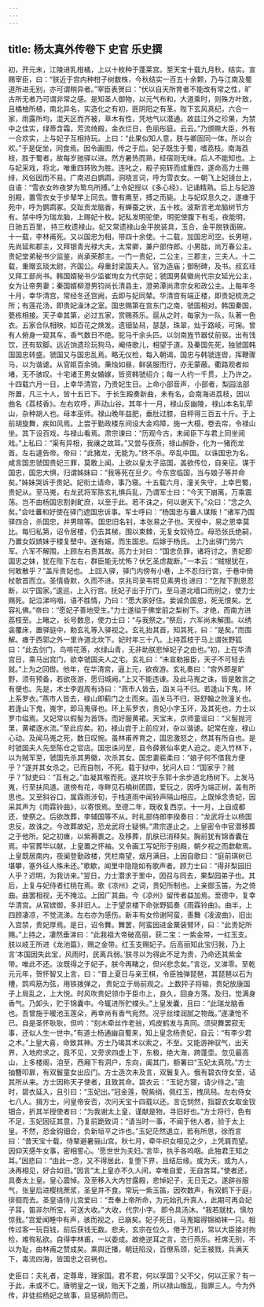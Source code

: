 ```yaml
---
---
---
```

title: 杨太真外传卷下 史官 乐史撰
---



初，开元末，江陵进乳柑橘，上以十枚种于蓬莱宫。至天宝十载九月秋，结实。宣赐宰臣，曰：“朕近于宫内种柑子树数株，今秋结实一百五十余颗，乃与江南及蜀道所进无别，亦可谓稍异者。”宰臣表贺曰：“伏以自天所育者不能改有常之性，旷古所无者乃可谓非常之感。是知圣人御物，以元气布和，大道乘时，则殊方叶致，且橘柚所植，南北异名，实造化之有初，匪阴阳之有革。陛下玄风真纪，六合一家，雨露所均，混天区而齐被，草木有性，凭地气以潜通。故兹江外之珍果，为禁中之佳实，绿蒂含霜，芳流绮殿，金衣烂日，色丽彤庭。云云。”乃颁赐大臣，外有一合欢实，上与妃子互相持玩。上曰：“此果似知人意，朕与卿固同一体，所以合欢。”于是促坐，同食焉。因令画图，传之于后。妃子既生于蜀，嗜荔枝。南海荔枝，胜于蜀者，故每岁驰驿以进。然方暑热而熟，经宿则无味。后人不能知也。上与妃采戏，将北，唯重四转败为胜。连叱之，骰子宛转而成重四，遂命高力士赐绯，风俗因而不易。广南进白鹦鹉，洞晓言词，呼为雪衣女。一朝飞上妃镜台上，自语：“雪衣女昨夜梦为鸷鸟所搏。”上令妃授以《多心经》，记诵精熟。后上与妃游别殿，置雪衣女于步辇竿上同去。瞥有鹰至，搏之而毙。上与妃叹息久之，遂瘗于苑中，呼为鹦鹉冢。交趾贡龙脑香，有蝉蚕之状，五十枚。波斯言老龙脑树节方有。禁中呼为瑞龙脑，上赐妃十枚。妃私发明驼使， 明驼使腹下有毛，夜能明，日驰五百里， 持三枚遗禄山。妃又常遗禄山金平脱装具，玉合，金平脱铁面碗。十一载，李林甫死。又以国忠为相，带四十余使。十二载，加国忠司空。长男暄，先尚延和郡主，又拜银青光禄大夫，太常卿，兼户部侍郎。小男朏，尚万春公主。贵妃堂弟秘书少监鉴，尚承荣郡主。一门一贵妃，二公主，三郡主，三夫人。十二载，重赠玄琰太尉，齐国公。母重封梁国夫人。官为造庙；御制碑，及书。叔玄珪又拜工部尚书。韩国婿秘书少监崔珣女为代宗妃；虢国男裴徽尚代宗女延光公主，女为让帝男妻；秦国婿柳澄男钧尚长清县主，澄弟潭尚肃宗女和政公主。上每年冬十月，幸华清宫，常经冬还宫阙，去即与妃同辇。华清宫有端正楼，即贵妃梳洗之所；有莲花汤，即贵妃澡沐之室。国忠赐第在宫东门之南，虢国相对。韩国秦国，甍栋相接。天子幸其第，必过五家，赏赐燕乐。扈从之时，每家为一队，队著一色衣。五家合队相映，如百花之焕发。遗钿坠舄，瑟瑟，珠翠，灿于路岐，可掬。曾有人俯身一窥其车，香气数日不绝。驼马千余头匹。以剑南旌节器仗前驱。出有饯饮，还有软脚。远近饷遗珍玩狗马，阉侍歌儿，相望于道。及秦国先死，独虢国韩国国忠转盛。虢国又与国忠乱焉。略无仪检，每入朝谒，国忠与韩虢连辔，挥鞭骤马，以为谐谑。从官妪百余骑。秉烛如昼，鲜装服而行，亦无蒙蔽。衢路观者如堵，无不骇叹。十宅诸王男女婚嫁，皆资韩虢绍介；每一人约一千贯，上乃许之。十四载六月一日，上幸华清宫，乃贵妃生日。上命小部音声， 小部者，梨园法部所置，凡三十人，皆十五已下。 于长生殿奏新曲，未有名，会南海进荔枝，因以曲名《荔枝香》。左右欢呼，声动山谷。其年十一月，禄山反幽陵， 禄山本名轧荦山，杂种胡人也。母本巫师。禄山晚年益肥，垂肚过膝，自秤得三百五十斤。于上前胡旋舞，疾如风焉。上尝于勤政楼东间设大金鸡障，施一大榻，卷去帘，令禄山坐。其下设百戏，与禄山看焉。肃宗谏曰：“历观今古，未闻臣下与君上同坐阅戏。”上私曰：“渠有异相，我禳之故耳。”又尝与夜燕，禄山醉卧，化为一猪而龙首。左右遽告帝。帝曰：“此猪龙，无能为。”终不杀。卒乱中国。 以诛国忠为名。咸言国忠虢国贵妃三罪，莫敢上闻。上欲以皇太子监国，盖欲传位，自亲征。谋于国忠，国忠大惧，归谓姊妹曰：“我等死在旦夕。今东宫临国，当与娘子等并命矣。”姊妹哭诉于贵妃。妃衔土请命，事乃寝。十五载六月，潼关失守，上幸巴蜀，贵妃从。至马嵬，右龙武将军陈玄礼惧兵乱，乃谓军士曰：“今天下崩离，万乘震荡。岂不由杨国忠割剥甿庶，以至于此。若不诛之，何以谢天下。”众曰：“念之久矣。”会吐蕃和好使在驿门遮国忠诉事。军士呼曰：“杨国忠与蕃人谋叛！”诸军乃围驿四合，杀国忠，并男暄等。 国忠旧名钊，本张易之子也。天授中，易之恩幸莫比。每归私第，诏令居楼，仍去其梯，围以束棘，无复女奴侍立。母恐张氏绝嗣，乃置女奴嫔妹于楼复壁中。遂有娠，而生国忠。后嫁于杨氏。 上乃出驿门劳六军。六军不解围，上顾左右责其故。高力士对曰：“国忠负罪，诸将讨之。贵妃即国忠之妹，犹在陛下左右，群臣能无忧怖？伏乞圣虑裁断。” 一本云：“贼根犹在，何敢散乎？”盖斥贵妃也。 上回入驿，驿门内傍有小巷，上不忍归行宫，于巷中倚杖欹首而立。圣情昏默，久而不进。京兆司录韦锷 见素男也 进曰：“乞陛下割恩忍断，以宁国家。”逡巡，上入行宫。抚妃子出于厅门，至马道北墙口而别之，使力士赐死。妃泣涕呜咽，语不胜情，乃曰：“愿大家好住。妾诚负国恩，死无恨矣。乞容礼佛。”帝曰：“愿妃子善地受生。”力士遂缢于佛堂前之梨树下。才绝，而南方进荔枝至。上睹之，长号数息，使力士曰：“与我祭之。”祭后，六军尚未解围。以绣衾覆床，置驿庭中，勅玄礼等入驿视之。玄礼抬其首，知其死，曰：“是矣。”而围解。瘗于西郭之外一里许道北坎下。妃时年三十八。上持荔枝于马上谓张野狐曰：“此去剑门，鸟啼花落，水绿山青，无非助朕悲悼妃子之由也。”初，上在华清宫日，乘马出宫门，欲幸虢国夫人之宅。玄礼曰：“未宣勅报臣，天子不可轻去就。”上为之回辔。他年，在华清宫，逼上元，欲夜游。玄礼奏曰：“宫外即是旷野，须有预备，若欲夜游，愿归城阙。”上又不能违谏。及此马嵬之诛，皆是敢言之有便也。先是，术士李遐周有诗曰：“燕市人皆去，函关马不归。若逢山下鬼，环上系罗衣。”燕市人皆去，禄山即蓟门之士而来。函关马不归，哥舒翰之败潼关也。若逢山下鬼，嵬字，即马嵬驿也。环上系罗衣，贵妃小字玉环，及其死也，力士以罗巾缢焉。又妃常以假髻为首饰，而好服黄裙。天宝末，京师童谣曰：“义髻抛河里，黄裙逐水流。”至此应矣。初，禄山尝于上前应对，杂以谐谑。妃常在座，禄山心动。及闻马嵬之死，数日叹惋。虽林甫养育之，国忠激怒之，然其有所自也。是时虢国夫人先至陈仓之官店。国忠诛问至，县令薛景仙率吏人迫之。走入竹林下，以为贼军至，虢国先杀其男徽，次杀其女。国忠妻裴柔曰：“娘子何不借我方便乎？”遂并其女杀之。已而自刎，不死。载于狱中，犹问人曰：“国家乎？贼乎？”狱吏曰：“互有之。”血凝其喉而死。遂并坎于东郭十余步道北杨树下。上发马嵬，行至扶风道。道傍有花，寺畔见石楠树团圆，爱玩之，因呼为端正树，盖有所思也。又至斜谷口，属霖雨涉旬，于栈道雨中闻铃声隔山相应。上既悼念贵妃，因采其声为《雨霖铃曲》，以寄恨焉。至德二年，既收复西京。十一月，上自成都还，使祭之。后欲改葬，李辅国等不从。时礼部侍郎李揆奏曰：“龙武将士以杨国忠反，故诛之。今改葬故妃，恐龙武将士疑惧。”肃宗遂止之。上皇密令中官潜移葬之于他所。妃之初瘗，以紫褥裹之。及移葬，肌肤已消释矣。胸前犹有锦香囊在焉。中官葬毕以献，上皇置之怀袖。又令画工写妃形于别殿，朝夕视之而歔欷焉。上皇既居南内，夜阑登勤政楼，凭栏南望，烟月满目。上因自歌曰：“庭前琪树已堪攀，塞外征人殊未还。”歌歇，闻里中隐隐如有歌声者。顾力士曰：“得非梨园旧人乎？迟明，为我访来。”翌日，力士潜求于里中，因召与同去，果梨园弟子也。其后，上复与妃侍者红桃在焉。歌《凉州》之词，贵妃所制也。上亲御玉笛，为之倚曲。曲罢相视，无不掩泣。上因广其曲。今《凉州》留传者益加焉。至德中，复幸华清宫。从官嫔御，多非旧人。上于望京楼下命张野狐奏《雨霖铃曲》。曲半，上四顾凄凉，不觉流涕。左右亦为感伤。新丰有女伶谢阿蛮，善舞《凌波曲》，旧出入宫禁，贵妃厚焉。是日，诏令舞。舞罢，阿蛮因进金粟装臂环，曰：“此贵妃所赐。”上持之，凄然垂涕曰：“此我祖大帝破高丽，获二宝：一紫金带，一红玉支。朕以岐王所进《龙池篇》，赐之金带。红玉支赐妃子。后高丽知此宝归我，乃上言‘本国因失此宝，风雨时，民离兵弱。’朕寻以为得此不足为贵，乃命还其紫金带。唯此不还。汝既得之于妃子，朕今再睹之，但兴悲念矣。”言讫，又涕零。至乾元元年，贺怀智又上言，曰：“昔上夏日与亲王棋，令臣独弹琵琶， 其琵琶以石为槽，鹍鸡筋为弦，用铁拨弹之， 贵妃立于局前观之。上数抨子将输，贵妃放康国子上局乱之，上大悦。时风吹贵妃领巾于臣巾上，良久，回身方落。及归，觉满身香气。乃卸头，贮于锦囊中。今辄进所贮幞头。”上皇发囊，且曰：“此瑞龙脑香也。吾曾施于暖池玉莲朵，再幸尚有香气宛然。况乎丝缕润腻之物哉。”遂凄怆不已。自是圣怀耿耿，但吟：“刻木牵丝作老翁，鸡皮鹤发与真同。须臾舞罢寂无事，还似人生一世中。”有道士杨通幽自蜀来，知上皇念杨贵妃，自云：“有李少君之术。”上皇大喜，命致其神。方士乃竭其术以索之，不至。又能游神驭气，出天界，入地府求之，竟不见，又旁求四虚上下，东极，绝大海，跨蓬壶。忽见最高山，上多楼阁，洎至，西厢下有洞户，东向，阖其门，额署曰“玉妃太真院。”方士抽簪叩扉，有双鬟童女出应门。方士造次未及言，双鬟复入。俄有碧衣侍女至，诘其所从来。方士因称天子使者，且致其命。碧衣云：“玉妃方寝，请少待之。”逾时，碧衣延入，且引曰：“玉妃出。”冠金莲，帨紫绡，佩红玉，拽凤舄。左右侍女七八人。揖方士，问皇帝安否，次问天宝十四载以还。言讫悯然，指碧衣女取金钗钿合，折其半授使者曰：“为我谢太上皇，谨献是物，寻旧好也。”方士将行，色有不足，玉妃因征其意，乃复前跪致词：“请当时一事，不闻于他人者，验于太上皇。不然，恐金钩钿合，负新垣平之诈也。”玉妃茫然退立，若有所思，徐而言曰：“昔天宝十载，侍辇避暑骊山宫。秋七月，牵牛织女相见之夕，上凭肩而望。因仰天感牛女事，密相誓心。‘愿世世为夫妇。’言毕，执手各呜咽。此独君王知之耳。”因悲曰：“由此一念，又不得居此，复堕下界，且结后缘。或为天，或为人，决再相见，好合如旧。”因言“太上皇亦不久人间，幸唯自爱，无自苦耳。”使者还，具奏太上皇。皇心震悼。及至移入大内甘露殿，悲悼妃子，无日无之。遂辟谷服气，张皇后进樱桃蔗浆，圣皇并不食。常玩一紫玉笛，因吹数声，有双鹤下于庭，徘徊而去。圣皇语侍儿宫爱曰：“吾奉上帝所命，为元始孔升真人，此期可再会妃子耳，笛非尔所宝，可送大收。” 大收，代宗小字。 即令具汤沐。“我若就枕，慎勿惊我。”宫爱闻睡中有声，骇而视之，已崩矣。妃子死日，马嵬媪得锦袎袜一只。相传过客一玩百钱，前后获钱无数。悲夫，玄宗在位久，倦于万机，常以大臣接对拘检，难徇私欲。自得李林甫，一以委成。故绝逆耳之言，恣行燕乐。衽席无别，不以为耻，由林甫之赞成矣。乘舆迁播，朝廷陷没，百僚系颈，妃王被戮，兵满天下，毒流四海，皆国忠之召祸也。

史臣曰：夫礼者，定尊卑，理家国。君不君，何以享国？父不父，何以正家？有一于此，未或不亡。唐明皇之一误，贻天下之羞，所以禄山叛乱，指罪三人。今为外传，非徒拾杨妃之故事，且惩祸阶而已。
